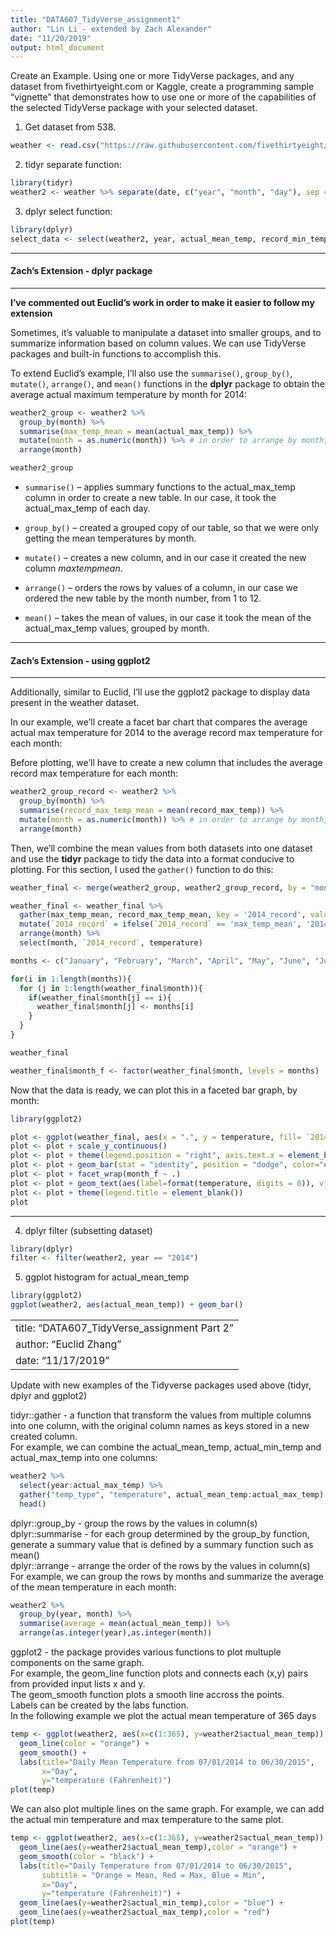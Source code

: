 ```yaml
---
title: "DATA607_TidyVerse_assignment1"
author: "Lin Li - extended by Zach Alexander"
date: "11/20/2019"
output: html_document
---
```


Create an Example.  Using one or more TidyVerse packages, and any dataset from fivethirtyeight.com or Kaggle, create a programming sample “vignette” that demonstrates how to use one or more of the capabilities of the selected TidyVerse package with your selected dataset. 

1. Get dataset from 538.


```r
weather <- read.csv("https://raw.githubusercontent.com/fivethirtyeight/data/master/us-weather-history/KCLT.csv")
```

2. tidyr separate function:
```r
library(tidyr)
weather2 <- weather %>% separate(date, c("year", "month", "day"), sep = "-")
```

3. dplyr select function:

```r
library(dplyr)
select_data <- select(weather2, year, actual_mean_temp, record_min_temp, record_max_temp, record_precipitation)
```


***

#### Zach's Extension - dplyr package

***  

**I've commented out Euclid's work in order to make it easier to follow my extension**  

Sometimes, it's valuable to manipulate a dataset into smaller groups, and to summarize information based on column values. We can use TidyVerse packages and built-in functions to accomplish this.

To extend Euclid's example, I'll also use the `summarise()`, `group_by()`, `mutate()`, `arrange()`, and `mean()` functions in the __dplyr__ package to obtain the average actual maximum temperature by month for 2014:

```r
weather2_group <- weather2 %>% 
  group_by(month) %>% 
  summarise(max_temp_mean = mean(actual_max_temp)) %>%
  mutate(month = as.numeric(month)) %>% # in order to arrange by month, need to convert to numeric
  arrange(month)
```

```r
weather2_group
```

* `summarise()` -- applies summary functions to the actual_max_temp column in order to create a new table. In our case, it took the actual_max_temp of each day.  

* `group_by()` -- created a grouped copy of our table, so that we were only getting the mean temperatures by month.  

* `mutate()` -- creates a new column, and in our case it created the new column _maxtempmean_.  

* `arrange()` -- orders the rows by values of a column, in our case we ordered the new table by the month number, from 1 to 12.  

* `mean()` -- takes the mean of values, in our case it took the mean of the actual_max_temp values, grouped by month.


***

#### Zach's Extension - using ggplot2

***  

Additionally, similar to Euclid, I'll use the ggplot2 package to display data present in the weather dataset.  

In our example, we'll create a facet bar chart that compares the average actual max temperature for 2014 to the average record max temperature for each month:  

Before plotting, we'll have to create a new column that includes the average record max temperature for each month:

```r
weather2_group_record <- weather2 %>% 
  group_by(month) %>% 
  summarise(record_max_temp_mean = mean(record_max_temp)) %>%
  mutate(month = as.numeric(month)) %>% # in order to arrange by month, need to convert to numeric
  arrange(month)
```

Then, we'll combine the mean values from both datasets into one dataset and use the __tidyr__ package to tidy the data into a format conducive to plotting. For this section, I used the `gather()` function to do this:  

```r
weather_final <- merge(weather2_group, weather2_group_record, by = "month")

weather_final <- weather_final %>% 
  gather(max_temp_mean, record_max_temp_mean, key = '2014_record', value = 'temperature') %>% 
  mutate(`2014_record` = ifelse(`2014_record` == 'max_temp_mean', '2014 average max', 'Record average max')) %>% 
  arrange(month) %>% 
  select(month, `2014_record`, temperature)

months <- c("January", "February", "March", "April", "May", "June", "July", "August", "September", "October", "November", "December")

for(i in 1:length(months)){
  for (j in 1:length(weather_final$month)){
    if(weather_final$month[j] == i){
      weather_final$month[j] <- months[i]
    }
  }
}

weather_final
```

```r
weather_final$month_f <- factor(weather_final$month, levels = months)
```

Now that the data is ready, we can plot this in a faceted bar graph, by month:

```r
library(ggplot2)

plot <- ggplot(weather_final, aes(x = ".", y = temperature, fill= `2014_record`))
plot <- plot + scale_y_continuous()
plot <- plot + theme(legend.position = "right", axis.text.x = element_blank(), axis.ticks.x = element_blank(), axis.title = element_blank())
plot <- plot + geom_bar(stat = "identity", position = "dodge", color="#dddddd")
plot <- plot + facet_wrap(month_f ~ .)
plot <- plot + geom_text(aes(label=format(temperature, digits = 0)), vjust = 1.5, position = position_dodge(0.9), color="#ffffff", fontface="bold")
plot <- plot + theme(legend.title = element_blank())
plot
```

***



4. dplyr filter (subsetting dataset)

```r
library(dplyr)
filter <- filter(weather2, year == "2014")
```

5. ggplot histogram for actual_mean_temp

```r
library(ggplot2)
ggplot(weather2, aes(actual_mean_temp)) + geom_bar()
```


 
---
title: "DATA607_TidyVerse_assignment Part 2"
author: "Euclid Zhang"
date: "11/17/2019"
---
  
Update with new examples of the Tidyverse packages used above (tidyr, dplyr and ggplot2)
  
tidyr::gather - a function that transform the values from multiple columns into one column, with the original column names as keys stored in a new created column.  
For example, we can combine the actual_mean_temp, actual_min_temp and actual_max_temp into one columns:
```r
weather2 %>%
  select(year:actual_max_temp) %>% 
  gather("temp_type", "temperature", actual_mean_temp:actual_max_temp) %>% 
  head()
```
dplyr::group_by - group the rows by the values in column(s)  
dplyr::summarise - for each group determined by the group_by function, generate a summary value that is defined by a summary function such as mean()  
dplyr::arrange - arrange the order of the rows by the values in column(s)   
For example, we can group the rows by months and summarize the average of the mean temperature in each month:
```r
weather2 %>% 
  group_by(year, month) %>% 
  summarise(average = mean(actual_mean_temp)) %>% 
  arrange(as.integer(year),as.integer(month))
```

ggplot2 - the package provides various functions to plot multuple components on the same graph.  
For example, the geom_line function plots and connects each (x,y) pairs from provided input lists x and y.  
The geom_smooth function plots a smooth line accross the points.  
Labels can be created by the labs function.  
In the following example we plot the actual mean temperature of 365 days
```r
temp <- ggplot(weather2, aes(x=c(1:365), y=weather2$actual_mean_temp)) + 
  geom_line(color = "orange") +
  geom_smooth() +
  labs(title="Daily Mean Temperature from 07/01/2014 to 06/30/2015",
       x="Day",
       y="temperature (Fahrenheit)")
plot(temp)
```

We can also plot multiple lines on the same graph. For example, we can add the actual min temperature and max temperature to the same plot.
```r
temp <- ggplot(weather2, aes(x=c(1:365), y=weather2$actual_mean_temp)) + 
  geom_line(aes(y=weather2$actual_mean_temp),color = "orange") +
  geom_smooth(color = "black") +
  labs(title="Daily Temperature from 07/01/2014 to 06/30/2015",
       subtitle = "Orange = Mean, Red = Max, Blue = Min",
       x="Day",
       y="temperature (Fahrenheit)") +
  geom_line(aes(y=weather2$actual_min_temp),color = "blue") +
  geom_line(aes(y=weather2$actual_max_temp),color = "red")
plot(temp)
```

